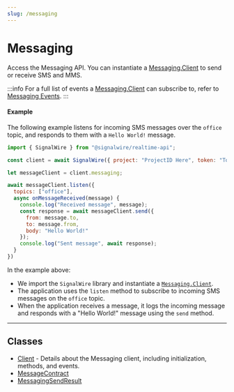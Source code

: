 ```yaml
---
slug: /messaging
---
```


[client]: ./messaging-client.mdx
[messagecontract]: ./messaging-messagecontract.md
[messaging-client-1]: ./messaging-client.mdx
[messaging-client-2]: ./messaging-client.mdx

[messagingsendresult]: ./messaging-messagingsendresult.md
[messaging-client]: ./messaging-client.mdx#events

# Messaging

Access the Messaging API. You can instantiate a [Messaging.Client][messaging-client-1] to send or receive SMS and MMS.  

:::info
For a full list of events a [Messaging.Client][messaging-client-1] can subscribe to, refer to [Messaging Events][messaging-client].
:::

#### Example

The following example listens for incoming SMS messages over the `office` topic, and responds to them with a `Hello World!` message.

```javascript
import { SignalWire } from "@signalwire/realtime-api";

const client = await SignalWire({ project: "ProjectID Here", token: "Token Here"})

let messageClient = client.messaging;

await messageClient.listen({
  topics: ["office"],
  async onMessageReceived(message) {
    console.log("Received message", message);
    const response = await messageClient.send({
      from: message.to,
      to: message.from,
      body: "Hello World!"
    });
    console.log("Sent message", await response);
  }
})
```

In the example above:
- We import the `SignalWire` library and instantiate a [`Messaging.Client`][messaging-client-2].
- The application uses the `listen` method to subscribe to incoming SMS messages on the `office` topic.
- When the application receives a message, it logs the incoming message and responds with a "Hello World!" message using the `send` method.

---

## **Classes**

- [Client][client] - Details about the Messaging client, including initialization, methods, and events.
- [MessageContract][messagecontract]
- [MessagingSendResult][messagingsendresult]
